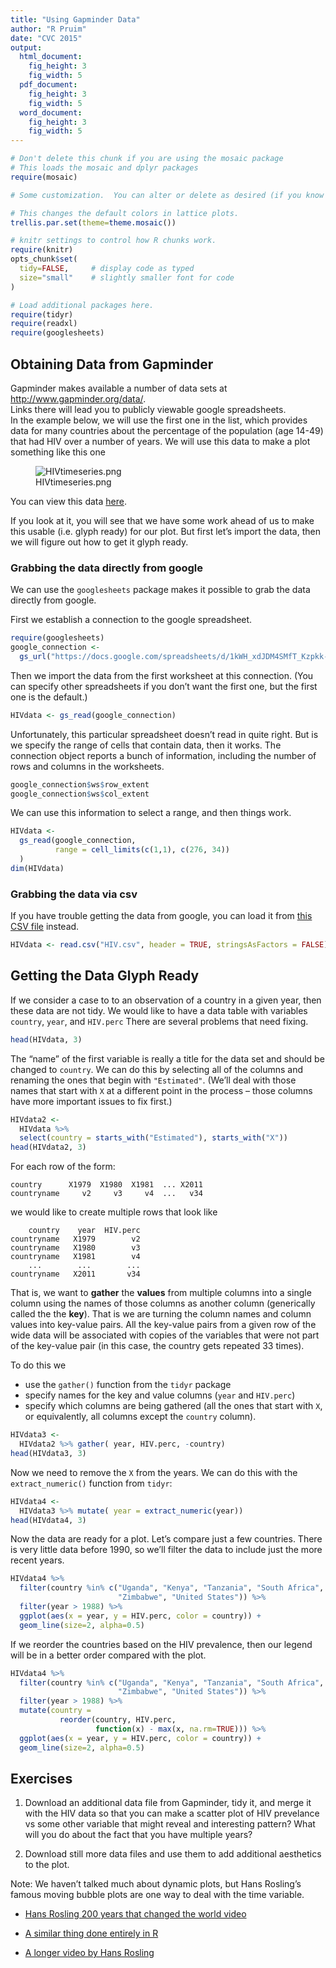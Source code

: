 ```yaml
---
title: "Using Gapminder Data"
author: "R Pruim"
date: "CVC 2015"
output: 
  html_document:
    fig_height: 3
    fig_width: 5
  pdf_document:
    fig_height: 3
    fig_width: 5
  word_document:
    fig_height: 3
    fig_width: 5
---
```



```r
# Don't delete this chunk if you are using the mosaic package
# This loads the mosaic and dplyr packages
require(mosaic)
```

```r
# Some customization.  You can alter or delete as desired (if you know what you are doing).

# This changes the default colors in lattice plots.
trellis.par.set(theme=theme.mosaic())  

# knitr settings to control how R chunks work.
require(knitr)
opts_chunk$set(
  tidy=FALSE,     # display code as typed
  size="small"    # slightly smaller font for code
)
```

```r
# Load additional packages here.  
require(tidyr)
require(readxl)
require(googlesheets)
```

## Obtaining Data from Gapminder

Gapminder makes available a number of data sets at 
[http://www.gapminder.org/data/](http://www.gapminder.org/data/).  
Links there will lead you to publicly viewable google spreadsheets.  
In the example below,
we will use the first one in the list, which provides data for many countries
about the percentage of the population (age 14-49) that had HIV over a number of
years.  We will use this data to make a plot something like this one

![HIVtimeseries.png](HIVtimeseries.png)

You can view this data [here](https://docs.google.com/spreadsheets/d/1kWH_xdJDM4SMfT_Kzpkk-1yuxWChfurZuWYjfmv51EA/pub?gid=0).

If you look at it, you will see that we have some work ahead of us to make 
this usable (i.e. glyph ready) for our plot.  But first let's import
the data, then we will figure out how to get it glyph ready.

### Grabbing the data directly from google

We can use the `googlesheets` package makes it possible to
grab the data directly from google.

First we establish a connection to the google spreadsheet.
```r
require(googlesheets)
google_connection <-
  gs_url("https://docs.google.com/spreadsheets/d/1kWH_xdJDM4SMfT_Kzpkk-1yuxWChfurZuWYjfmv51EA/pub?gid=0", visibility="public")
```

Then we import the data from the first worksheet at
this connection.  (You can specify other spreadsheets 
if you don't want the first one, but the first one is the default.)

```r
HIVdata <- gs_read(google_connection)
```

Unfortunately, this particular spreadsheet doesn't read 
in quite right.  But is we specify the range of cells that 
contain data, then it works.  The connection object
reports a bunch of information, including the number 
of rows and columns in the worksheets.

```r
google_connection$ws$row_extent
google_connection$ws$col_extent
```
We can use this information to select a range, and then
things work.
```r
HIVdata <- 
  gs_read(google_connection,
          range = cell_limits(c(1,1), c(276, 34))
  )
dim(HIVdata)
```


### Grabbing the data via csv

If you have trouble getting the data from google, you can load it from
[this CSV file](HIV.csv) instead.

```r
HIVdata <- read.csv("HIV.csv", header = TRUE, stringsAsFactors = FALSE) 
```

## Getting the Data Glyph Ready

If we consider a case to to an observation of a country in a given year, then these data are not tidy.  We would like to have a data table with variables
`country`, `year`, and `HIV.perc`  There are several problems that need fixing.

```r
head(HIVdata, 3)
```


The "name" of the first variable
is really a title for the data set and should be changed to `country`.
We can do this by selecting all of the columns and renaming the ones 
that begin with `"Estimated"`.  (We'll deal with those names that start
with `X` at a different point in the process -- those columns have 
more important issues to fix first.)

```r
HIVdata2 <- 
  HIVdata %>% 
  select(country = starts_with("Estimated"), starts_with("X"))
head(HIVdata2, 3)
```

For each row of the form:

```
country      X1979  X1980  X1981  ... X2011
countryname     v2     v3     v4  ...   v34
```
we would like to create multiple rows that look like
```
    country    year  HIV.perc
countryname   X1979        v2
countryname   X1980        v3
countryname   X1981        v4    
    ...        ...        ...
countryname   X2011       v34    
```

That is, we want to **gather** the **values** from multiple columns into a 
single column using the names of those columns as another column (generically called the the **key**).  That is we are turning the column names and column values into key-value pairs.  All the key-value pairs from a given row of the 
wide data will be associated with copies of the variables that were not
part of the key-value pair (in this case, the country gets repeated 33 times).

To do this we 

 * use the `gather()` function from the `tidyr` package
 * specify names for the key and value columns (`year` and `HIV.perc`)
 * specify which columns are being gathered (all the ones that start with `X`, or
 equivalently, all columns except the `country` column).
 
```r
HIVdata3 <-
  HIVdata2 %>% gather( year, HIV.perc, -country)
head(HIVdata3, 3)
```

Now we need to remove the `X` from the years.  We can do this with the 
`extract_numeric()` function from `tidyr`:
```r
HIVdata4 <-
  HIVdata3 %>% mutate( year = extract_numeric(year))
head(HIVdata4, 3)
```

Now the data are ready for a plot.  Let's compare just a few countries.
There is very little data before 1990, so we'll filter the data to include
just the more recent years.

```r
HIVdata4 %>%
  filter(country %in% c("Uganda", "Kenya", "Tanzania", "South Africa",
                        "Zimbabwe", "United States")) %>%
  filter(year > 1988) %>%
  ggplot(aes(x = year, y = HIV.perc, color = country)) +
  geom_line(size=2, alpha=0.5) 
```

If we reorder the countries based on the HIV prevalence, then our
legend will be in a better order compared with the plot.

```r
HIVdata4 %>%
  filter(country %in% c("Uganda", "Kenya", "Tanzania", "South Africa",
                        "Zimbabwe", "United States")) %>%
  filter(year > 1988) %>%
  mutate(country = 
           reorder(country, HIV.perc, 
                   function(x) - max(x, na.rm=TRUE))) %>% 
  ggplot(aes(x = year, y = HIV.perc, color = country)) +
  geom_line(size=2, alpha=0.5) 
```
## Exercises

 1. Download an additional data file from Gapminder, tidy it, and merge it with the HIV data so that you can make a scatter plot of HIV prevelance vs some other variable that might reveal and interesting pattern?  What will you do about the fact that you have multiple years?  
 
 2. Download still more data files and use them to add additional aesthetics
 to the plot. 

Note: We haven't talked much about dynamic plots, but Hans Rosling's famous 
moving bubble plots are one way to deal with the time variable.
  
 * [Hans Rosling 200 years that changed the world video](https://www.youtube.com/watch?v=BPt8ElTQMIg)
 
 * [A similar thing done entirely in R](https://www.youtube.com/watch?v=FTu4dDHpfdU)
 
 * [A longer video by Hans Rosling](https://www.youtube.com/watch?v=FACK2knC08E)